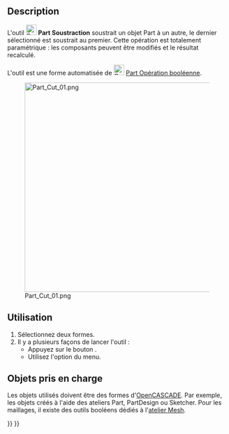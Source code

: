 <languages/>

{{Docnav/fr
|[[Part_Boolean/fr|Opération booléenne]]
|[[Part_Fuse/fr|Union]]
|[[Part_Workbench/fr|Atelier Part]]
|IconL=Part_Boolean.svg
|IconR=Part_Fuse.svg
|IconC=Workbench_Part.svg
}}

{{GuiCommand/fr
|Name=Part_Cut
|Name/fr=Part Soustraction
|MenuLocation=Part → Opération booléenne → Soustraction
|Workbenches=[[Part_Workbench/fr|Part]]
|SeeAlso=[[Part_Boolean/fr|Part Opération booléenne]], [[Part_Fuse/fr|Part Union]], [[Part_Common/fr|Part Intersection]], 
}}

==Description==

L'outil [[Image:Part_Cut.svg|24px]] '''Part Soustraction''' soustrait un objet Part à un autre, le dernier sélectionné est soustrait au premier. Cette opération est totalement paramétrique : les composants peuvent être modifiés et le résultat recalculé.

L'outil est une forme automatisée de [[Image:Part_Boolean.svg|24px|link=Part_Boolean/fr]] [[Part_Boolean/fr|Part Opération booléenne]].

[[Image:Part_Cut_01.png|480px]]

<span id="Usage"></span>
== Utilisation ==

# Sélectionnez deux formes.
# Il y a plusieurs façons de lancer l'outil :
#* Appuyez sur le bouton {{Button|[[Image:Part_Cut.svg|16px]] [[Part_Cut/fr|Soustraction]]}}.
#* Utilisez l'option {{MenuCommand|Part → Opération booléenne → [[Image:Part_Cut.svg|16px]] Soustraction}} du menu.

<span id="Supported_inputs"></span>
==Objets pris en charge==

Les objets utilisés doivent être des formes d'[[OpenCASCADE/fr|OpenCASCADE]]. Par exemple, les objets créés à l'aide des ateliers Part, PartDesign ou Sketcher. Pour les maillages, il existe des outils booléens dédiés à l'[[Mesh_Workbench/fr|atelier Mesh]].


{{Docnav/fr
|[[Part_Boolean/fr|Opération booléenne]]
|[[Part_Fuse/fr|Union]]
|[[Part_Workbench/fr|Atelier Part]]
|IconL=Part_Boolean.svg
|IconR=Part_Fuse.svg
|IconC=Workbench_Part.svg
}}

{{Part_Tools_navi{{#translation:}}}}
{{Userdocnavi{{#translation:}}}}